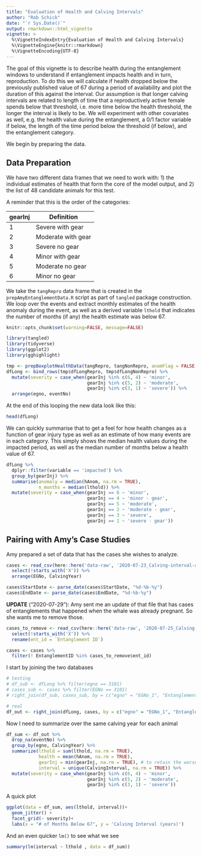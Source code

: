 ```yaml
---
title: "Evaluation of Health and Calving Intervals"
author: "Rob Schick"
date: "`r Sys.Date()`"
output: rmarkdown::html_vignette
vignette: >
  %\VignetteIndexEntry{Evaluation of Health and Calving Intervals}
  %\VignetteEngine{knitr::rmarkdown}
  %\VignetteEncoding{UTF-8}
---
```


The goal of this vignette is to describe health during the entanglement windows to understand if entanglement impacts health and in turn, reproduction. To do this we will calculate if health dropped below the previously published value of 67 during a period of availability and plot the duration of this against the interval. Our assumption is that longer calving intervals are related to length of time that a reproductively active female spends below that threshold, i.e. more time below the health threshold, the longer the interval is likely to be. We will experiment with other covariates as well, e.g. the health value during the entanglement, a 0/1 factor variable if below, the length of the time period below the threshold (if below), and the entanglement category.

We begin by preparing the data.

## Data Preparation
We have two different data frames that we need to work with: 1) the individual estimates of health that form the core of the model output, and 2) the list of 48 candidate animals for this test.

A reminder that this is the order of the categories:

gearInj | Definition
-----------|----------
1 | Severe with gear
2 | Moderate with gear
3 | Severe no gear
4 | Minor with gear
5 | Moderate no gear
6 | Minor no gear

We take the `tangRepro` data frame that is created in the `prepAmyEntanglementData.R` script as part of `tangled` package construction. We loop over the events and extract monthly estimates of the health anomaly during the event, as well as a derived variable `lthold` that indicates the number of months (if any) the health estimate was below 67. 

```r
knitr::opts_chunk$set(warning=FALSE, message=FALSE)

library(tangled)
library(tidyverse)
library(ggplot2)
library(gghighlight)
```


```r
tmp <- prepBoxplotHealthData(tangRepro, tangNonRepro, anomFlag = FALSE, thold = 67)
dfLong <- bind_rows(tmp$dfLongRepro, tmp$dfLongNonRepro) %>% 
  mutate(severity = case_when(gearInj %in% c(6, 4) ~ 'minor',
                              gearInj %in% c(5, 2) ~ 'moderate',
                              gearInj %in% c(3, 1) ~ 'severe')) %>% 
  arrange(egno, eventNo)
```

At the end of this looping the new data look like this:

```r
head(dfLong)
```

We can quickly summarise that to get a feel for how health changes as a function of gear injury type as well as an estimate of how many events are in each category. This simply shows the median health values during the impacted period, as well as the median number of months below a health value of 67.

```r
dfLong %>% 
  dplyr::filter(variable == 'impacted') %>% 
  group_by(gearInj) %>% 
  summarise(anomaly = median(hAnom, na.rm = TRUE),
            n_months = median(lthold)) %>% 
  mutate(severity = case_when(gearInj == 6 ~ 'minor',
                              gearInj == 4 ~ 'minor - gear',
                              gearInj == 5 ~ 'moderate',
                              gearInj == 2 ~ 'moderate - gear',
                              gearInj == 3 ~ 'severe',
                              gearInj == 1 ~ 'severe - gear'))
```

## Pairing with Amy's Case Studies

Amy prepared a set of data that has the cases she wishes to analyze.

```r
cases <- read_csv(here::here('data-raw', '2020-07-23_Calving-interval-analysis_Case-Study_all-cases.csv')) %>% 
  select(!starts_with('X')) %>% 
  arrange(EGNo, CalvingYear)

cases$StartDate <- parse_date(cases$StartDate, "%d-%b-%y")
cases$EndDate <- parse_date(cases$EndDate, "%d-%b-%y")


```

__UPDATE__ ("2020-07-29"): Amy sent me an update of that file that has cases of entanglements that happened when the whale was already pregnant. So she wants me to remove those.

```r
cases_to_remove <- read_csv(here::here('data-raw', '2020-07-25_Calving-interval-analysis_cases-to-remove.csv')) %>% 
  select(!starts_with('X')) %>% 
  rename(ent_id = `Entanglement ID`)

cases <- cases %>% 
  filter(! EntanglementID %in% cases_to_remove$ent_id)
```


I start by joining the two databases

```r
# testing
# df_sub <- dfLong %>% filter(egno == 3101)
# cases_sub <- cases %>% filter(EGNo == 3101)
# right_join(df_sub, cases_sub, by = c("egno" = "EGNo_1", "EntanglementId" = "EntanglementID"))

# real
df_out <- right_join(dfLong, cases, by = c("egno" = "EGNo_1", "EntanglementId" = "EntanglementID")) 
```

Now I need to summarize over the same calving year for each animal

```r
df_sum <- df_out %>% 
  drop_na(eventNo) %>% 
  group_by(egno, CalvingYear) %>% 
  summarize(lthold = sum(lthold, na.rm = TRUE),
            health = mean(hAnom, na.rm = TRUE),
            gearInj = min(gearInj, na.rm = TRUE), # to retain the worse event when there are multiple groupings
            interval = unique(CalvingInterval, na.rm = TRUE)) %>% 
  mutate(severity = case_when(gearInj %in% c(6, 4) ~ 'minor',
                              gearInj %in% c(5, 2) ~ 'moderate',
                              gearInj %in% c(3, 1) ~ 'severe'))
```

A quick plot

```r
ggplot(data = df_sum, aes(lthold, interval))+
  geom_jitter() +
  facet_grid(~ severity)+
  labs(x = "# of Months Below 67", y = 'Calving Interval (years)')
```

And an even quicker `lm()` to see what we see

```r
summary(lm(interval ~ lthold , data = df_sum))
```

